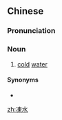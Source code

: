 {{also|冻水}}
==Chinese==
{{zh-forms|s=冻水}}

===Pronunciation===
{{zh-pron
|c=dung3 seoi2
|cat=n
}}

===Noun===
{{zh-noun}}

# {{lb|zh|Cantonese}} [[cold]] [[water]]

====Synonyms====
* {{zh-l|冷水}}

[[zh:凍水]]